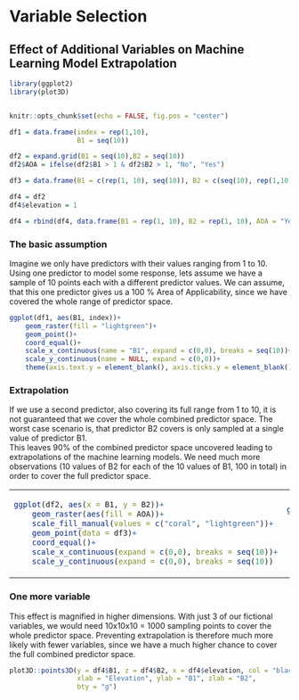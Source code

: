 # Variable Selection

## Effect of Additional Variables on Machine Learning Model Extrapolation

```r

library(ggplot2)
library(plot3D)


knitr::opts_chunk$set(echo = FALSE, fig.pos = "center")

df1 = data.frame(index = rep(1,10),
                 B1 = seq(10))

df2 = expand.grid(B1 = seq(10),B2 = seq(10))
df2$AOA = ifelse(df2$B1 > 1 & df2$B2 > 1, "No", "Yes")

df3 = data.frame(B1 = c(rep(1, 10), seq(10)), B2 = c(seq(10), rep(1,10)))

df4 = df2
df4$elevation = 1

df4 = rbind(df4, data.frame(B1 = rep(1, 10), B2 = rep(1, 10), AOA = "Yes", elevation = seq(10)))

```


### The basic assumption

Imagine we only have predictors with their values ranging from 1 to 10. Using one predictor to model some response, lets assume we have a sample of 10 points each with a different predictor values. We can assume, that this one predictor gives us a 100 \% Area of Applicability, since we have covered the whole range of predictor space.



```r
ggplot(df1, aes(B1, index))+
    geom_raster(fill = "lightgreen")+
    geom_point()+
    coord_equal()+
    scale_x_continuous(name = "B1", expand = c(0,0), breaks = seq(10))+
    scale_y_continuous(name = NULL, expand = c(0,0))+
    theme(axis.text.y = element_blank(), axis.ticks.y = element_blank())
```


### Extrapolation

If we use a second predictor, also covering its full range from 1 to 10, it is not guaranteed that we cover the whole combined predictor space. The worst case scenario is, that predictor B2 covers is only sampled at a single value of predictor B1.  
This leaves 90\% of the combined predictor space uncovered leading to extrapolations of the machine learning models. We need much more observations (10 values of B2 for each of the 10 values of B1, 100 in total) in order to cover the full predictor space.


<table>
<tr>

<td>
```r
ggplot(df2, aes(x = B1, y = B2))+
    geom_raster(aes(fill = AOA))+
    scale_fill_manual(values = c("coral", "lightgreen"))+
    geom_point(data = df3)+
    coord_equal()+
    scale_x_continuous(expand = c(0,0), breaks = seq(10))+
    scale_y_continuous(expand = c(0,0), breaks = seq(10))
```
</td>

<td>
```r
ggplot(df2, aes(x = B1, y = B2))+
    geom_raster(fill = "lightgreen")+
    geom_point(data = df2)+
    coord_equal()+
    scale_x_continuous(expand = c(0,0), breaks = seq(10))+
    scale_y_continuous(expand = c(0,0), breaks = seq(10))
```
</td>
</tr>
</table>



### One more variable

This effect is magnified in higher dimensions. With just 3 of our fictional variables, we would need 10x10x10 = 1000 sampling points to cover the whole predictor space.
Preventing extrapolation is therefore much more likely with fewer variables, since we have a much higher chance to cover the full combined predictor space.

```r
plot3D::points3D(y = df4$B1, z = df4$B2, x = df4$elevation, col = "black",
                 xlab = "Elevation", ylab = "B1", zlab = "B2", 
                 bty = "g")
```


